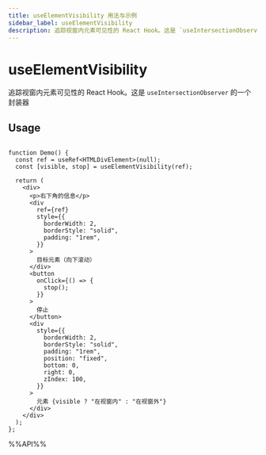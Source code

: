```yaml
---
title: useElementVisibility 用法与示例
sidebar_label: useElementVisibility
description: 追踪视窗内元素可见性的 React Hook。这是 `useIntersectionObserver` 的一个封装器。 本文介绍其用法、最佳实践与代码示例。适用于 React 开发中需要处理副作用的场景。
---
```

# useElementVisibility

追踪视窗内元素可见性的 React Hook。这是 `useIntersectionObserver` 的一个封装器

## Usage

```tsx live

function Demo() {
  const ref = useRef<HTMLDivElement>(null);
  const [visible, stop] = useElementVisibility(ref);

  return (
    <div>
      <p>右下角的信息</p>
      <div
        ref={ref}
        style={{
          borderWidth: 2,
          borderStyle: "solid",
          padding: "1rem",
        }}
      >
        目标元素（向下滚动）
      </div>
      <button
        onClick={() => {
          stop();
        }}
      >
        停止
      </button>
      <div
        style={{
          borderWidth: 2,
          borderStyle: "solid",
          padding: "1rem",
          position: "fixed",
          bottom: 0,
          right: 0,
          zIndex: 100,
        }}
      >
        元素 {visible ? "在视窗内" : "在视窗外"}
      </div>
    </div>
  );
};

```

%%API%%